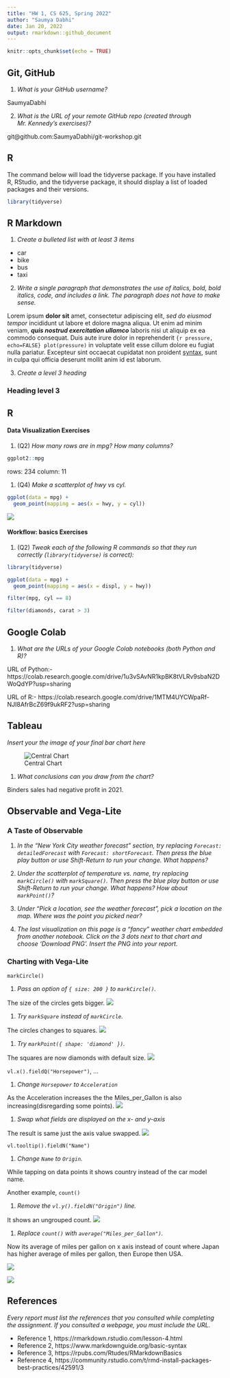 ---
title: "HW 1, CS 625, Spring 2022"
author: "Saumya Dabhi"
date: Jan 20, 2022
output: rmarkdown::github_document
---

```{r setup, include=FALSE}
knitr::opts_chunk$set(echo = TRUE)
```

## Git, GitHub

1. *What is your GitHub username?*

SaumyaDabhi

2. *What is the URL of your remote GitHub repo (created through Mr. Kennedy's exercises)?*

git@github.com:SaumyaDabhi/git-workshop.git

## R

The command below will load the tidyverse package.  If you have installed R, RStudio, and the tidyverse package, it should display a list of loaded packages and their versions.
```{r}
library(tidyverse)
```

## R Markdown

1. *Create a bulleted list with at least 3 items*
- car
- bike
- bus
- taxi

2. *Write a single paragraph that demonstrates the use of italics, bold, bold italics, code, and includes a link. The paragraph does not have to make sense.*

Lorem ipsum **dolor sit** amet, consectetur adipiscing elit, *sed do eiusmod tempor* incididunt ut labore et dolore magna aliqua. Ut enim ad minim veniam, ***quis nostrud exercitation ullamco*** laboris nisi ut aliquip ex ea commodo consequat. Duis aute irure dolor in reprehenderit `{r pressure, echo=FALSE} plot(pressure)` in voluptate velit esse cillum dolore eu fugiat nulla pariatur. Excepteur sint occaecat cupidatat non proident [syntax](https://www.markdownguide.org/basic-syntax), sunt in culpa qui officia deserunt mollit anim id est laborum.



3. *Create a level 3 heading*

### Heading level 3

## R

#### Data Visualization Exercises

1. (Q2) *How many rows are in mpg? How many columns?*
```{r}
ggplot2::mpg
```
rows: 234
column: 11

1. (Q4) *Make a scatterplot of hwy vs cyl.*
```{r}
ggplot(data = mpg) + 
  geom_point(mapping = aes(x = hwy, y = cyl))
```
![](hwyvscyl.png)




#### Workflow: basics Exercises

1. (Q2) *Tweak each of the following R commands so that they run correctly (`library(tidyverse)` is correct):*

```r
library(tidyverse)

ggplot(data = mpg) +
  geom_point(mapping = aes(x = displ, y = hwy))

filter(mpg, cyl == 8)

filter(diamonds, carat > 3)
```

## Google Colab

1. *What are the URLs of your Google Colab notebooks (both Python and R)?*

URL of Python:-
https://colab.research.google.com/drive/1u3vSAvNR1kpBK8tVLRv9sbaN2DWoQdYP?usp=sharing

URL of R:-
https://colab.research.google.com/drive/1MTM4UYCWpaRf-NJI8AfrBcZ69f9ukRF2?usp=sharing

## Tableau

*Insert your the image of your final bar chart here*

![Central Chart](SalesinCentral.jpg)

1. *What conclusions can you draw from the chart?*

Binders sales had negative profit in 2021.

## Observable and Vega-Lite

### A Taste of Observable

1. *In the "New York City weather forecast" section, try replacing `Forecast: detailedForecast` with `Forecast: shortForecast`. Then press the blue play button  or use Shift-Return to run your change. What happens?*

1. *Under the scatterplot of temperature vs. name, try replacing `markCircle()` with `markSquare()`. Then press the blue play button  or use Shift-Return to run your change. What happens? How about `markPoint()`?*

1. *Under "Pick a location, see the weather forecast", pick a location on the map.  Where was the point you picked near?*

1. *The last visualization on this page is a "fancy" weather chart embedded from another notebook.  Click on the 3 dots next to that chart and choose 'Download PNG'.  Insert the PNG into your report.*

### Charting with Vega-Lite

`markCircle()`

1. *Pass an option of `{ size: 200 }` to `markCircle()`.*

The size of the circles gets bigger.
![](1.png)

1. *Try `markSquare` instead of `markCircle`.*

The circles changes to squares.
![](2.png)

1. *Try `markPoint({ shape: 'diamond' })`.*

The squares are now diamonds with default size.
![](3.png)

`vl.x().fieldQ("Horsepower")`, ...

1. *Change `Horsepower` to `Acceleration`*

As the Acceleration increases the the Miles_per_Gallon is also increasing(disregarding some points).
![](4.png)

1. *Swap what fields are displayed on the x- and y-axis*

The result is same just the axis value swapped.
![](5.png)


`vl.tooltip().fieldN("Name")`

1. *Change `Name` to `Origin`.*

While tapping on data points it shows country instead of the car model name.

Another example, `count()`

1. *Remove the `vl.y().fieldN("Origin")` line.*

It shows an ungrouped count.
![](6.png)

1. *Replace `count()` with `average("Miles_per_Gallon")`.*

Now its average of miles per gallon on x axis instead of count where Japan has higher average of miles per gallon, then Europe then USA.

![](7.png)

![](8.png)

## References

*Every report must list the references that you consulted while completing the assignment. If you consulted a webpage, you must include the URL.*

* Reference 1, https://rmarkdown.rstudio.com/lesson-4.html
* Reference 2, https://www.markdownguide.org/basic-syntax
* Reference 3, https://rpubs.com/Rtudes/RMarkdownBasics
* Reference 4, https://community.rstudio.com/t/rmd-install-packages-best-practices/42591/3



